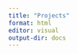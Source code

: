 ```yaml
---
title: "Projects"
format: html
editor: visual
output-dir: docs
---
```


![]()

![]()

![]()

![]()

![]()

![]()

![]()

![]()

![]()

